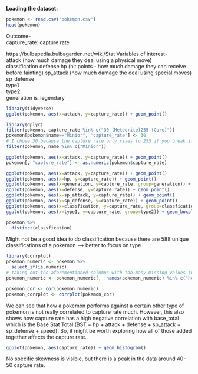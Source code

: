**Loading the dataset:**  
```r
pokemon <- read.csv("pokemon.csv")
head(pokemon)
```

Outcome-  
capture_rate: capture rate  

https://bulbapedia.bulbagarden.net/wiki/Stat
Variables of interest-  
attack (how much damage they deal using a physical move)  
classification 
defense 
hp (hit points - how much damage they can receive before fainting)
sp_attack (how much damage the deal using special moves)   
sp_defense  
type1  
type2  
generation
is_legendary  

```r
library(tidyverse)
ggplot(pokemon, aes(x=attack, y=capture_rate)) + geom_point()
```

```r

library(dplyr)
filter(pokemon, capture_rate %in% c("30 (Meteorite)255 (Core)"))
pokemon[pokemon$name=="Minior", "capture_rate"] <- 30
# I chose 30 because the capture rate only rises to 255 if you break its shell
filter(pokemon, name %in% c("Minior"))
```

```r
ggplot(pokemon, aes(x=attack, y=capture_rate)) + geom_point()
pokemon[, "capture_rate"] <- as.numeric(pokemon$capture_rate)
```

```r
ggplot(pokemon, aes(x=attack, y=capture_rate)) + geom_point()
ggplot(pokemon, aes(x=hp, y=capture_rate)) + geom_point()
ggplot(pokemon, aes(x=generation, y=capture_rate, group=generation)) + geom_boxplot()
ggplot(pokemon, aes(x=defense, y=capture_rate)) + geom_point()
ggplot(pokemon, aes(x=sp_attack, y=capture_rate)) + geom_point()
ggplot(pokemon, aes(x=sp_defense, y=capture_rate)) + geom_point()
ggplot(pokemon, aes(x=classfication, y=capture_rate, group=classfication)) + geom_boxplot()
ggplot(pokemon, aes(x=type1, y=capture_rate, group=type2)) + geom_boxplot()
```

```r
pokemon %>%
  distinct(classfication)
```

Might not be a good idea to do classification because there are 588 unique classifications of a pokemon --> better to focus on type

```r
library(corrplot)
pokemon_numeric <- pokemon %>%
  select_if(is.numeric)
# taking out the aforementioned columns with too many missing values (was not planning on using them anyways)
pokemon_numeric <- pokemon_numeric[, !names(pokemon_numeric) %in% c("height_m", "weight_kg", "percentage_male")]

pokemon_cor <- cor(pokemon_numeric)
pokemon_corrplot <- corrplot(pokemon_cor)
```

We can see that how a pokemon performs against a certain other type of pokemon is not really correlated to capture rate much. However, this also shows how capture rate has a high negative correlation with base_total which is the Base Stat Total (BST = hp + attack + defense + sp_attack + sp_defense + speed). So, it might be worth exploring how all of those added together affects the capture rate.

```r
ggplot(pokemon, aes(capture_rate)) + geom_histogram()
```

No specific skewness is visible, but there is a peak in the data around 40-50 capture rate.  


